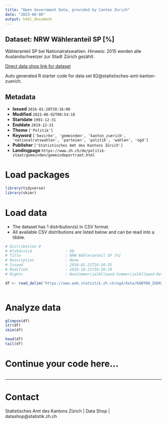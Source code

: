```yaml
---
title: "Open Government Data, provided by Canton Zurich"
date: "2023-08-08"
output: html_document
---
```


## Dataset: NRW Wähleranteil SP [%]

Wähleranteil SP bei Nationalratswahlen. Hinweis: 2015 werden alle Auslandschweizer zur Stadt Zürich gezählt.

[Direct data shop link for dataset](https://www.zh.ch/de/politik-staat/opendata.zhweb-noredirect.zhweb-cache.html#/datasets/82@statistisches-amt-kanton-zuerich)

Auto generated R starter code for data set 82@statistisches-amt-kanton-zuerich.

## Metadata

- **Issued** `2016-01-20T20:16:00`
- **Modified** `2023-06-02T09:54:18`
- **Startdate** `1991-12-31`
- **Enddate** `2019-12-31`
- **Theme** `['Politik']`
- **Keyword** `['bezirke', 'gemeinden', 'kanton_zuerich', 'nationalratswahlen', 'parteien', 'politik', 'wahlen', 'ogd']`
- **Publisher** `['Statistisches Amt des Kantons Zürich']`
- **Landingpage** `https://www.zh.ch/de/politik-staat/gemeinden/gemeindeportraet.html`


# Load packages

```r

library(tidyverse)
library(skimr)

```

# Load data

-   The dataset has 1 distribution(s) in CSV format.
-   All available CSV distributions are listed below and can be read into a tibble.

```r

# Distribution 0
# Ktzhdistid               : 68
# Title                    : NRW Wähleranteil SP [%]
# Description              : None
# Issued                   : 2016-01-21T16:30:35
# Modified                 : 2019-10-21T10:29:20
# Rights                   : NonCommercialAllowed-CommercialAllowed-ReferenceRequired

df <- read_delim('https://www.web.statistik.zh.ch/ogd/data/KANTON_ZUERICH_124.csv')



```

# Analyze data

```r

glimpse(df)
str(df)
skim(df)

head(df)
tail(df)

```

# Continue your code here...

```r

```

------------------------------------------------------------------------

# Contact

Statistisches Amt des Kantons Zürich | Data Shop | datashop@statistik.zh.ch
